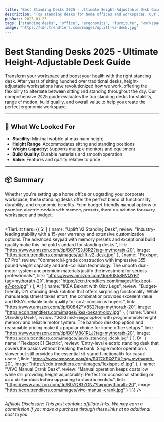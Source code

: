 ```yaml
---
title: "Best Standing Desks 2025 - Ultimate Height-Adjustable Desk Guide"
description: "Top standing desks for home offices and workspaces. Our 2025 guide ranks the best height-adjustable desks for ergonomics, stability, and value."
pubDate: 2025-01-23
tags: ["standing-desks", "office", "ergonomics", "furniture", "workspace", "tierlist"]
image: "https://cdn.trendtiers.com/images/uplift-v2-desk.jpg"
---
```



# Best Standing Desks 2025 - Ultimate Height-Adjustable Desk Guide

Transform your workspace and boost your health with the right standing desk. After years of sitting hunched over traditional desks, height-adjustable workstations have revolutionized how we work, offering the flexibility to alternate between sitting and standing throughout the day. Our comprehensive 2025 guide evaluates the top standing desks for stability, range of motion, build quality, and overall value to help you create the perfect ergonomic workspace.

---

## 🧪 What We Looked For

- **Stability**: Minimal wobble at maximum height
- **Height Range**: Accommodates sitting and standing positions
- **Weight Capacity**: Supports multiple monitors and equipment
- **Build Quality**: Durable materials and smooth operation
- **Value**: Features and quality relative to price

---

## 📦 Summary

Whether you're setting up a home office or upgrading your corporate workspace, these standing desks offer the perfect blend of functionality, durability, and ergonomic benefits. From budget-friendly manual options to premium electric models with memory presets, there's a solution for every workspace and budget.

---

<TierList 
  tiers={{
    S: [
      {
        name: "Uplift V2 Standing Desk",
        review: "Industry-leading stability with a 15-year warranty and extensive customization options. The advanced keypad with memory presets and exceptional build quality make this the gold standard for standing desks.",
        link: "https://www.amazon.com/dp/B077S9J8RZ?tag=mythorath-20",
        image: "https://cdn.trendtiers.com/images/uplift-v2-desk.jpg"
      },
      {
        name: "Flexispot E7 Pro",
        review: "Commercial-grade construction with impressive 355-pound weight capacity and anti-collision technology. The smooth dual-motor system and premium materials justify the investment for serious professionals.",
        link: "https://www.amazon.com/dp/B0858HVQYB?tag=mythorath-20",
        image: "https://cdn.trendtiers.com/images/flexispot-e7-pro.jpg"
      }
    ],
    A: [
      {
        name: "IKEA Bekant with Olov Legs",
        review: "Budget-friendly DIY standing desk solution that offers surprising functionality. While manual adjustment takes effort, the combination provides excellent value and IKEA's reliable build quality for cost-conscious buyers.",
        link: "https://www.amazon.com/dp/B0842YV8S2?tag=mythorath-20",
        image: "https://cdn.trendtiers.com/images/ikea-bekant-olov.jpg"
      },
      {
        name: "Jarvis Standing Desk",
        review: "Solid mid-range option with programmable height memory and reliable motor system. The bamboo desktop option and reasonable pricing make it a popular choice for home office setups.",
        link: "https://www.amazon.com/dp/B01M8G1RLJ?tag=mythorath-20",
        image: "https://cdn.trendtiers.com/images/jarvis-standing-desk.jpg"
      }
    ],
    B: [
      {
        name: "Flexispot E1 Electric",
        review: "Entry-level electric standing desk that covers the basics without breaking the bank. Single motor operation is slower but still provides the essential sit-stand functionality for casual users.",
        link: "https://www.amazon.com/dp/B077XBQZPX?tag=mythorath-20",
        image: "https://cdn.trendtiers.com/images/flexispot-e1.jpg"
      },
      {
        name: "VIVO Manual Crank Desk",
        review: "Manual operation keeps costs low while still providing height adjustability. Perfect for occasional standing or as a starter desk before upgrading to electric models.",
        link: "https://www.amazon.com/dp/B07Q83ZGN7?tag=mythorath-20",
        image: "https://cdn.trendtiers.com/images/vivo-manual-crank.jpg"
      }
    ]
  }}
/>

---

*Affiliate Disclosure: This post contains affiliate links. We may earn a commission if you make a purchase through these links at no additional cost to you.*
